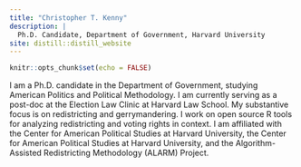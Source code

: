 ```yaml
---
title: "Christopher T. Kenny"
description: |
  Ph.D. Candidate, Department of Government, Harvard University
site: distill::distill_website
---
```


```r
knitr::opts_chunk$set(echo = FALSE)
```

I am a Ph.D. candidate in the Department of Government, studying American Politics and Political Methodology. I am currently serving as a post-doc at the Election Law Clinic at Harvard Law School. My substantive focus is on redistricting and gerrymandering. I work on open source R tools for analyzing redistricting and voting rights in context. I am affiliated with the Center for American Political Studies at Harvard University, the Center for American Political Studies at Harvard University, and the Algorithm-Assisted Redistricting Methodology (ALARM) Project.
